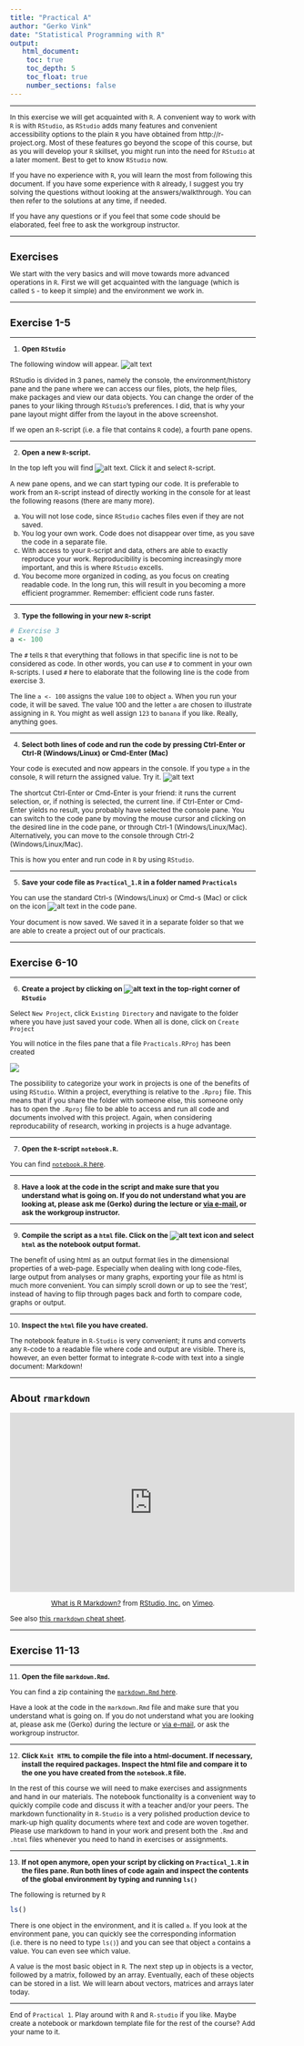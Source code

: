 ```yaml
---
title: "Practical A"
author: "Gerko Vink"
date: "Statistical Programming with R"
output: 
   html_document:
    toc: true
    toc_depth: 5
    toc_float: true
    number_sections: false
---
```


<style type="text/css">

body{ /* Normal  */
      font-size: 12px;
  }
td {  /* Table  */
  font-size: 12px;
}
h1.title {
  font-size: 18px;
  color: DarkBlue;
}
h1 { /* Header 1 */
  font-size: 18px;
}
h2 { /* Header 2 */
    font-size: 18px;
}
h3 { /* Header 3 */
  font-size: 18px;
}
code.r{ /* Code block */
    font-size: 12px;
}
pre { /* Code block - determines code spacing between lines */
    font-size: 14px;
}
</style>



---

In this exercise we will get acquainted with `R`. A convenient way to work with `R` is with `RStudio`, as `RStudio` adds many features and convenient accessibility options to the plain `R` you have obtained from http://r-project.org. Most of these features go beyond the scope of this course, but as you will develop your `R` skillset, you might run into the need for `RStudio` at a later moment. Best to get to know `RStudio` now. 
 
If you have no experience with `R`, you will learn the most from following this document. If you have some experience with `R` already,  I suggest you try solving the questions without looking at the answers/walkthrough. You can then refer to the solutions at any time, if needed. 

If you have any questions or if you feel that some code should be elaborated, feel free to ask the workgroup instructor.

---

# Exercises
We start with the very basics and will move towards more advanced operations in `R`. First we will get acquainted with the language (which is called `S` - to keep it simple) and the environment we work in. 

---

## Exercise 1-5

---

1. **Open `RStudio`**

The following window will appear. 
![alt text](figuresPractical/fig1.png)

RStudio is divided in 3 panes, namely the console, the environment/history pane and the pane where we can access our files, plots, the help files, make packages and view our data objects. You can change the order of the panes to your liking through `RStudio`'s preferences. I did, that is why your pane layout might differ from the layout in the above screenshot.

If we open an `R`-script (i.e. a file that contains `R` code), a fourth pane opens. 

---

2. **Open a new `R`-script.**

In the top left you will find ![alt text](figuresPractical/fig2.png). Click it and select `R`-script. 

A new pane opens, and we can start typing our code. It is preferable to work from an `R`-script instead of directly working in the console for at least the following reasons (there are many more). 

a. You will not lose code, since `RStudio` caches files even if they are not saved. 
b. You log your own work. Code does not disappear over time, as you save the code in a separate file. 
c. With access to your `R`-script and data, others are able to exactly reproduce your work. Reproducibility is becoming increasingly more important, and this is where `RStudio` excells. 
d. You become more organized in coding, as you focus on creating readable code. In the long run, this will result in you becoming a more efficient programmer. Remember: efficient code runs faster. 

---

3. **Type the following in your new `R`-script**

```r
# Exercise 3
a <- 100
```

The `#` tells `R` that everything that follows in that specific line is not to be considered as code. In other words, you can use `#` to comment in your own `R`-scripts. I used `#` here to elaborate that the following line is the code from exercise 3. 

The line `a <- 100` assigns the value `100` to object `a`. When you run your code, it will be saved. The value 100 and the letter `a` are chosen to illustrate assigning in `R`. You might as well assign `123` to `banana` if you like. Really, anything goes. 

---

4. **Select both lines of code and run the code by pressing Ctrl-Enter or Ctrl-R (Windows/Linux) or Cmd-Enter (Mac)**

Your code is executed and now appears in the console. If you type `a` in the console, `R` will return the assigned value. Try it. 
![alt text](figuresPractical/fig3.png)

The shortcut Ctrl-Enter or Cmd-Enter is your friend: it runs the current selection, or, if nothing is selected, the current line. if Ctrl-Enter or Cmd-Enter yields no result, you probably have selected the console pane. You can switch to the code pane by moving the mouse cursor and clicking on the desired line in the code pane, or through Ctrl-1 (Windows/Linux/Mac). Alternatively, you can move to the console through Ctrl-2 (Windows/Linux/Mac). 

This is how you enter and run code in `R` by using `RStudio`. 

---

5. **Save your code file as `Practical_1.R` in a folder named `Practicals`**

You can use the standard Ctrl-s (Windows/Linux) or Cmd-s (Mac) or click on the icon ![alt text](figuresPractical/fig4.png) in the code pane. 

Your document is now saved. We saved it in a separate folder so that we are able to create a project out of our practicals. 

---

## Exercise 6-10

---

6. **Create a project by clicking on ![alt text](figuresPractical/fig5.png) in the top-right corner of `RStudio`**

Select `New Project`, click `Existing Directory` and navigate to the folder where you have just saved your code. When all is done, click on `Create Project`

You will notice in the files pane that a file `Practicals.RProj` has been created

![](figuresPractical/fig6.png)

The possibility to categorize your work in projects is one of the benefits of using `RStudio`. Within a project, everything is relative to the `.Rproj` file. This means that if you share the folder with someone else, this someone only has to open the `.Rproj` file to be able to access and run all code and documents involved with this project. Again, when considering reproducability of research, working in projects is a huge advantage. 

---

7. **Open the `R`-script `notebook.R`. **

You can find [`notebook.R` here](notebook.R).

---

8. **Have a look at the code in the script and make sure that you understand what is going on. If you do not understand what you are looking at, please ask me (Gerko) during the lecture or [via e-mail](mailto:G.Vink@uu.nl), or ask the workgroup instructor.** 

---
 
9. **Compile the script as a `html` file. Click on the ![alt text](figuresPractical/fig7.png) icon and select `html` as the notebook output format. **

The benefit of using html as an output format lies in the dimensional properties of a web-page. Especially when dealing with long code-files, large output from analyses or many graphs, exporting your file as html is much more convenient. You can simply scroll down or up to see the 'rest', instead of having to flip through pages back and forth to compare code, graphs or output. 

---

10. **Inspect the `html` file you have created. **

The notebook feature in `R-Studio` is very convenient; it runs and converts any `R`-code 
to a readable file where code and output are visible. There is, however, an even better format to integrate `R`-code with text into a single document: Markdown!

---

## About `rmarkdown`
<center>
<iframe src="https://player.vimeo.com/video/178485416?color=428bca&title=0&byline=0&portrait=0" width="500" height="315" frameborder="0" webkitallowfullscreen mozallowfullscreen allowfullscreen></iframe>
<p><a href="https://vimeo.com/178485416">What is R Markdown?</a> from <a href="https://vimeo.com/rstudioinc">RStudio, Inc.</a> on <a href="https://vimeo.com">Vimeo</a>.</p>
</center>

See also [this `rmarkdown` cheat sheet](https://rstudio.com/wp-content/uploads/2015/02/rmarkdown-cheatsheet.pdf). 

---

## Exercise 11-13

---

11. **Open the file `markdown.Rmd`. **

You can find a zip containing the [`markdown.Rmd` here](markdown.Rmd.zip).

Have a look at the code in the `markdown.Rmd` file and make sure that you understand what is going on. If you do not understand what you are looking at, please ask me (Gerko) during the lecture or [via e-mail](mailto:G.Vink@uu.nl), or ask the workgroup instructor. 

---

12. **Click `Knit HTML` to compile the file into a html-document. If necessary, install the required packages. Inspect the html file and compare it to the one you have created from the `notebook.R` file. **

In the rest of this course we will need to make exercises and assignments and hand in our materials. The notebook functionality is a convenient way to quickly compile code and discuss it with a teacher and/or your peers. The markdown functionality in `R-Studio` is a very polished production device to mark-up high quality documents where text and code are woven together. Please use markdown to hand in your work and present both the `.Rmd` and `.html` files whenever you need to hand in exercises or assignments. 

---

13. **If not open anymore, open your script by clicking on `Practical_1.R` in the files pane. Run both lines of code again and inspect the contents of the global environment by typing and running `ls()`**

The following is returned by `R`
```r
ls()
```

There is one object in the environment, and it is called `a`. If you look at the environment pane, you can quickly see the corresponding information (i.e. there is no need to type `ls()`) and you can see that object `a` contains a value. You can even see which value. 

A value is the most basic object in `R`. The next step up in objects is a vector, followed by a matrix, followed by an array. Eventually, each of these objects can be stored in a list. We will learn about vectors, matrices and arrays later today. 

---

End of `Practical 1`. Play around with `R` and `R-studio` if you like. Maybe create a notebook or markdown template file for the rest of the course? Add your name to it.

